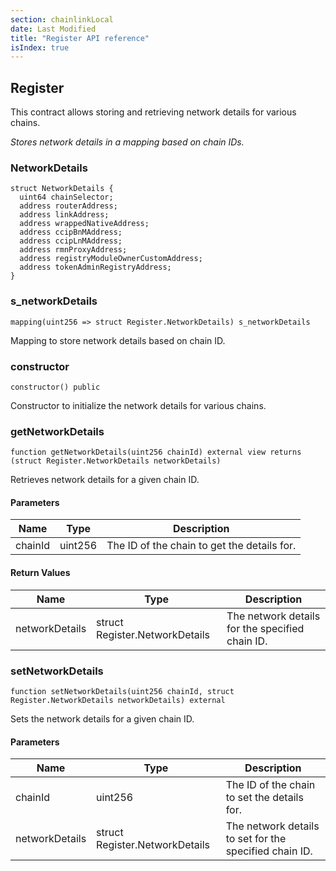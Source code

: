 ```yaml
---
section: chainlinkLocal
date: Last Modified
title: "Register API reference"
isIndex: true
---
```


## Register

This contract allows storing and retrieving network details for various chains.

_Stores network details in a mapping based on chain IDs._

### NetworkDetails

```solidity
struct NetworkDetails {
  uint64 chainSelector;
  address routerAddress;
  address linkAddress;
  address wrappedNativeAddress;
  address ccipBnMAddress;
  address ccipLnMAddress;
  address rmnProxyAddress;
  address registryModuleOwnerCustomAddress;
  address tokenAdminRegistryAddress;
}
```

### s_networkDetails

```solidity
mapping(uint256 => struct Register.NetworkDetails) s_networkDetails
```

Mapping to store network details based on chain ID.

### constructor

```solidity
constructor() public
```

Constructor to initialize the network details for various chains.

### getNetworkDetails

```solidity
function getNetworkDetails(uint256 chainId) external view returns (struct Register.NetworkDetails networkDetails)
```

Retrieves network details for a given chain ID.

#### Parameters

| Name    | Type    | Description                                 |
| ------- | ------- | ------------------------------------------- |
| chainId | uint256 | The ID of the chain to get the details for. |

#### Return Values

| Name           | Type                           | Description                                     |
| -------------- | ------------------------------ | ----------------------------------------------- |
| networkDetails | struct Register.NetworkDetails | The network details for the specified chain ID. |

### setNetworkDetails

```solidity
function setNetworkDetails(uint256 chainId, struct Register.NetworkDetails networkDetails) external
```

Sets the network details for a given chain ID.

#### Parameters

| Name           | Type                           | Description                                            |
| -------------- | ------------------------------ | ------------------------------------------------------ |
| chainId        | uint256                        | The ID of the chain to set the details for.            |
| networkDetails | struct Register.NetworkDetails | The network details to set for the specified chain ID. |
